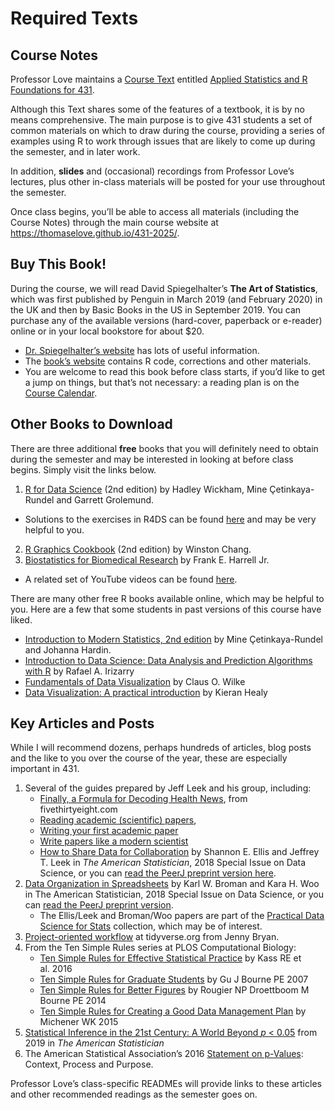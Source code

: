 # Required Texts {#sec-requiredtexts}

## Course Notes

Professor Love maintains a [Course Text](https://thomaselove.github.io/431-book/) entitled [Applied Statistics and R Foundations for 431](https://thomaselove.github.io/431-book/).

Although this Text shares some of the features of a textbook, it is by no means comprehensive. The main purpose is to give 431 students a set of common materials on which to draw during the course, providing a series of examples using R to work through issues that are likely to come up during the semester, and in later work. 

In addition, **slides** and (occasional) recordings from Professor Love's lectures, plus other in-class materials will be posted for your use throughout the semester.

Once class begins, you'll be able to access all materials (including the Course Notes) through the main course website at <https://thomaselove.github.io/431-2025/>.

## Buy This Book!

During the course, we will read David Spiegelhalter's **The Art of Statistics**, which was first published by Penguin in March 2019 (and February 2020) in the UK and then by Basic Books in the US in September 2019. You can purchase any of the available versions (hard-cover, paperback or e-reader) online or in your local bookstore for about $20.

- [Dr. Spiegelhalter's website](http://www.statslab.cam.ac.uk/~david/) has lots of useful information.
- The [book's website](https://dspiegel29.github.io/ArtofStatistics/) contains R code, corrections and other materials.
- You are welcome to read this book before class starts, if you'd like to get a jump on things, but that's not necessary: a reading plan is on the [Course Calendar](https://thomaselove.github.io/431-2025/calendar.html).

## Other Books to Download

There are three additional **free** books that you will definitely need to obtain during the semester and may be interested in looking at before class begins. Simply visit the links below.

1. [R for Data Science](https://r4ds.hadley.nz/) (2nd edition) by Hadley Wickham, Mine Çetinkaya-Rundel and Garrett Grolemund.
  - Solutions to the exercises in R4DS can be found [here](https://mine-cetinkaya-rundel.github.io/r4ds-solutions/) and may be very helpful to you.
2. [R Graphics Cookbook](https://r-graphics.org/) (2nd edition) by Winston Chang.
3. [Biostatistics for Biomedical Research](https://hbiostat.org/bbr/) by Frank E. Harrell Jr. 
  - A related set of YouTube videos can be found [here](https://www.youtube.com/channel/UC-o_ZZ0tuFUYn8e8rf-QURA).

There are many other free R books available online, which may be helpful to you. Here are a few that some students in past versions of this course have liked.

- [Introduction to Modern Statistics, 2nd edition](https://openintro-ims.netlify.app/) by Mine Çetinkaya-Rundel and Johanna Hardin.
- [Introduction to Data Science: Data Analysis and Prediction Algorithms with R](http://rafalab.dfci.harvard.edu/dsbook/) by Rafael A. Irizarry
- [Fundamentals of Data Visualization](https://clauswilke.com/dataviz/) by Claus O. Wilke
- [Data Visualization: A practical introduction](https://socviz.co/) by Kieran Healy

## Key Articles and Posts

While I will recommend dozens, perhaps hundreds of articles, blog posts and the like to you over the course of the year, these are especially important in 431.

1. Several of the guides prepared by Jeff Leek and his group, including:
    + [Finally, a Formula for Decoding Health News](https://fivethirtyeight.com/features/a-formula-for-decoding-health-news/), from fivethirtyeight.com
    + [Reading academic (scientific) papers](https://github.com/jtleek/readingpapers),
    + [Writing your first academic paper](https://github.com/jtleek/firstpaper)
    + [Write papers like a modern scientist](https://simplystatistics.org/posts/2016-04-21-writing/)
    + [How to Share Data for Collaboration](https://www.tandfonline.com/doi/abs/10.1080/00031305.2017.1375987) by Shannon E. Ellis and Jeffrey T. Leek in *The American Statistician*, 2018 Special Issue on Data Science, or you can [read the PeerJ preprint version here](https://peerj.com/preprints/3139/).
2. [Data Organization in Spreadsheets](https://www.tandfonline.com/doi/full/10.1080/00031305.2017.1375989) by Karl W. Broman and Kara H. Woo in The American Statistician, 2018 Special Issue on Data Science, or you can [read the PeerJ preprint version](https://peerj.com/preprints/3183/).
    + The Ellis/Leek and Broman/Woo papers are part of the [Practical Data Science for Stats](https://peerj.com/collections/50-practicaldatascistats/) collection, which may be of interest.
3. [Project-oriented workflow](https://www.tidyverse.org/articles/2017/12/workflow-vs-script/) at tidyverse.org from Jenny Bryan.
4. From the Ten Simple Rules series at PLOS Computational Biology:
    + [Ten Simple Rules for Effective Statistical Practice](http://journals.plos.org/ploscompbiol/article?id=10.1371%2Fjournal.pcbi.1004961) by Kass RE et al. 2016
    + [Ten Simple Rules for Graduate Students](http://journals.plos.org/ploscompbiol/article?id=10.1371/journal.pcbi.0030229) by Gu J Bourne PE 2007
    + [Ten Simple Rules for Better Figures](http://journals.plos.org/ploscompbiol/article?id=10.1371/journal.pcbi.1003833) by Rougier NP Droettboom M Bourne PE 2014
    + [Ten Simple Rules for Creating a Good Data Management Plan](http://journals.plos.org/ploscompbiol/article?id=10.1371/journal.pcbi.1004525) by Michener WK 2015
5. [Statistical Inference in the 21st Century: A World Beyond *p* < 0.05](https://amstat.tandfonline.com/toc/utas20/73/sup1) from 2019 in *The American Statistician*
6. The American Statistical Association's 2016 [Statement on p-Values](http://amstat.tandfonline.com/doi/full/10.1080/00031305.2016.1154108): Context, Process and Purpose.

Professor Love's class-specific READMEs will provide links to these articles and other recommended readings as the semester goes on.